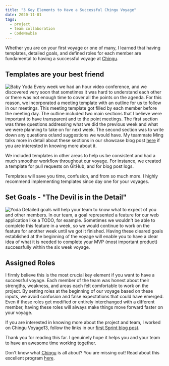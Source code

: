 ---
title: "3 Key Elements to Have a Successful Chingu Voyage"
date: 2020-11-01
tags:
  - project
  - team collaboration
  - CodeNewbie
---

Whether you are on your first voyage or one of many, I learned that having templates, detailed goals, and defined roles for each member are fundamental to having a successful voyage at [Chingu](https://www.chingu.io/).

## Templates are your best friend

![Baby Yoda](./baby-yoda-memes.jpg)
Every week we had an hour video conference, and we discovered very soon that sometimes it was hard to understand each other or there was not enough time to cover all the points on the agenda.
For this reason, we incorporated a meeting template with an outline for us to follow in our meetings.
This meeting template got filled by each member before the meeting day. The outline included two main sections that I believe were important to have transparent and to the point meetings.
The first section was three questions addressing what we did the previous week and what we were planning to take on for next week.
The second section was to write down any questions or/and suggestions we would have. My teammate Ming talks more in detail about these sections in our showcase blog post [here](https://medium.com/@mingyong/introducing-moto-from-chingu-voyage-13-c1c1f9e98f80) if you are interested in knowing more about it.

We included templates in other areas to help us be consistent and had a much smoother workflow throughout our voyage.
For instance, we created a template for pull requests on GitHub, and for blog post logs.

Templates will save you time, confusion, and from so much more. I highly recommend implementing templates since day one for your voyages.

## Set Goals - "The Devil is in the Detail"

![Yoda](./yoda.jpg)
Detailed goals will help your team to know what to expect of you and other members. In our team, a goal represented a feature for our web application like a TODO, for example.
Sometimes we wouldn't be able to complete this feature in a week, so we would continue to work on the feature for another week until we got it finished.
Having these cleared goals established at the beginning of the voyage will enable you to have a clear idea of what it is needed to complete your MVP (most important product) successfully within the six week voyage.

## Assigned Roles

I firmly believe this is the most crucial key element if you want to have a successful voyage. Each member of the team was honest about their strengths, weakness, and areas each felt comfortable to work on the project.
By setting roles at the beginning of our voyage based on these inputs, we avoid confusion and false expectations that could have emerged. Even if these roles get modified or entirely interchanged with a different member, having these roles will always make things move forward faster on your voyage.

If you are interested in knowing more about the project and team, I worked on Chingu Voyage13, follow the links in our [first Sprint blog post](https://medium.com/@mingyong/chingu-voyage-log-getting-ready-in-sprint-1-ba611ee4d210?sk=b4ae29cc217d78eb303243897e3ade71).

Thank you for reading this far. I genuinely hope it helps you and your team to have an awesome time working together.

Don't know what [Chingu](https://www.chingu.io/) is all about? You are missing out! Read about this excellent program [here](https://www.chingu.io/howitworks).
